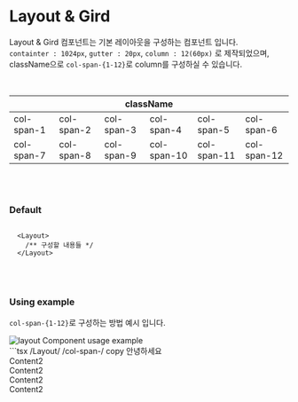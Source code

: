
# Layout & Gird

Layout & Gird 컴포넌트는 기본 레이아웃을 구성하는 컴포넌트 입니다. <br />
`containter : 1024px`, `gutter : 20px`, `column : 12(60px)` 로 제작되었으며,<br />
className으로 `col-span-{1-12}`로 column를 구성하실 수 있습니다.

<br />
<table style={{textAlign: "left", width: "100%"}}>
  <thead>
    <tr>
      <th style={{padding: "5px"}} colspan="6">className</th>
    </tr>
  </thead>
  
  <tbody style={{fontSize: "0.9rem"}}>
    <tr>
      <td style={{color: "#0059FF", padding: "5px"}}>col-span-1</td>
      <td style={{color: "#0059FF", padding: "5px"}}>col-span-2</td>
      <td style={{color: "#0059FF", padding: "5px"}}>col-span-3</td>
      <td style={{color: "#0059FF", padding: "5px"}}>col-span-4</td>
      <td style={{color: "#0059FF", padding: "5px"}}>col-span-5</td>
      <td style={{color: "#0059FF", padding: "5px"}}>col-span-6</td>
    </tr>
     <tr>
      <td style={{color: "#0059FF", padding: "5px"}}>col-span-7</td>
      <td style={{color: "#0059FF", padding: "5px"}}>col-span-8</td>
      <td style={{color: "#0059FF", padding: "5px"}}>col-span-9</td>
      <td style={{color: "#0059FF", padding: "5px"}}>col-span-10</td>
      <td style={{color: "#0059FF", padding: "5px"}}>col-span-11</td>
      <td style={{color: "#0059FF", padding: "5px"}}>col-span-12</td>
    </tr>

  </tbody>
</table> 

<br /><br />
### Default
 

```tsx copy

  <Layout>
    /** 구성할 내용들 */
  </Layout>

```
<br /><br />
### Using example

`col-span-{1-12}`로 구성하는 방법 예시 입니다.
<br />
<div style={{ border: "0.5px solid gray", borderRadius: "8px", display: "flex", justifyContent: "center", alignItems: "center", padding: "32px" }}>
  <Image src={Layout} alt="layout Component usage example" width={600} />
</div>
```tsx /Layout/ /col-span-/ copy

  <Layout>
      <Title size="4xl" className="col-span-12 bg-purple-100">제목</Title>
      <Text size="xs" weight="semibold" className="col-span-12 bg-purple-200">
        안녕하세요
      </Text>
      <Logo
        width={500}
        height={300}
        className="pl-8 bg-purple-300 col-span-12"
      />
      <div className="col-span-3 bg-purple-400">Content2</div>
      <div className="col-span-3 bg-purple-400">Content2</div>
      <div className="col-span-3 bg-purple-400">Content2</div>
      <div className="col-span-3 bg-purple-400">Content2</div>
  </Layout>
  
```